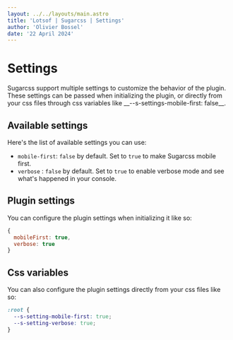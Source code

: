 ```yaml
---
layout: ../../layouts/main.astro
title: 'Lotsof | Sugarcss | Settings'
author: 'Olivier Bossel'
date: '22 April 2024'
---
```


# Settings

<div class="typo-lead">
  Sugarcss support multiple settings to customize the behavior of the plugin.
  These settings can be passed when initializing the plugin, or directly from
  your css files through css variables like __--s-settings-mobile-first:
  false__.
</div>

## Available settings

Here's the list of available settings you can use:

- `mobile-first`: `false` by default. Set to `true` to make Sugarcss mobile first.
- `verbose` : `false` by default. Set to `true` to enable verbose mode and see what's happened in your console.

## Plugin settings

You can configure the plugin settings when initializing it like so:

```js
{
  mobileFirst: true,
  verbose: true
}
```

## Css variables

You can also configure the plugin settings directly from your css files like so:

```css
:root {
  --s-setting-mobile-first: true;
  --s-setting-verbose: true;
}
```

